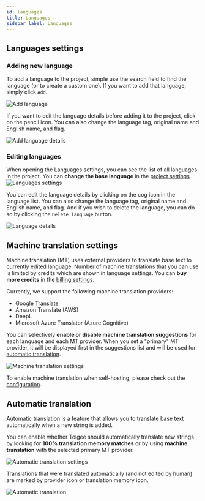 ```yaml
---
id: languages
title: Languages
sidebar_label: Languages
---
```


## Languages settings
### Adding new language
To add a language to the project, simple use the search field to find the language (or to create a custom one). If you want to add that language, simply click `Add`.

![Add language](/img/docs/platform/languages_add.png)

If you want to edit the language details before adding it to the project, click on the pencil icon.
You can also change the language tag, original name and English name, and flag.

![Add language details](/img/docs/platform/languages_add_details.png)

### Editing languages
When opening the Languages settings, you can see the list of all languages in the project. You can **change the base language** in the [project settings](project_settings).
![Languages settings](/img/docs/platform/languages_settings.png)

You can edit the language details by clicking on the cog icon in the language list. You can also change the language tag, original name and English name, and flag.
And if you wish to delete the language, you can do so by clicking the `Delete language` button.

![Language details](/img/docs/platform/languages_language_details.png)


## Machine translation settings

Machine translation (MT) uses external providers to translate base text to currently edited language.
Number of machine translations that you can use is limited by credits which are shown in language settings. You can **buy more credits** in the [billing settings](organization_settings#billing).

Currently, we support the following machine translation providers:

- Google Translate
- Amazon Translate (AWS)
- DeepL
- Microsoft Azure Translator (Azure Cognitive)

You can selectively **enable or disable machine translation suggestions** for each language and each MT provider.
When you set a "primary" MT provider, it will be displayed first in the suggestions list and will be used for [automatic translation](#automatic-translation).

![Machine translation settings](/img/docs/platform/languages_mt_settings.png)

To enable machine translation when self-hosting, please check out the [configuration](/platform/self_hosting/configuration#machine-translation).

## Automatic translation

Automatic translation is a feature that allows you to translate base text automatically when a new string is added.

You can enable whether Tolgee should automatically translate new strings by looking for **100% translation memory matches** or by using **machine translation** with the selected primary MT provider.

![Automatic translation settings](/img/docs/platform/languages_automatic_translation.png)

Translations that were translated automatically (and not edited by human) are marked by provider icon or translation memory icon.

![Automatic translation](/img/docs/platform/auto_translation.png)

